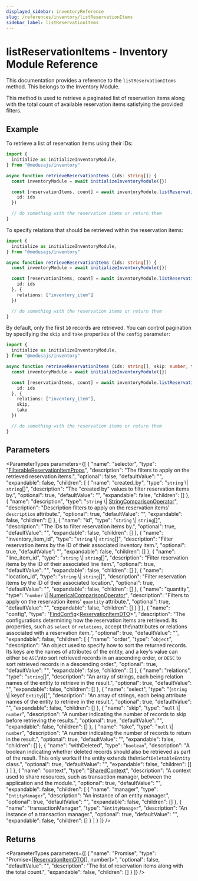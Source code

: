 ```yaml
---
displayed_sidebar: inventoryReference
slug: /references/inventory/listReservationItems
sidebar_label: listReservationItems
---
```



# listReservationItems - Inventory Module Reference

This documentation provides a reference to the `listReservationItems` method. This belongs to the Inventory Module.

This method is used to retrieve a paginated list of reservation items along with the total count of available reservation items satisfying the provided filters.

## Example

To retrieve a list of reservation items using their IDs:

```ts
import { 
  initialize as initializeInventoryModule,
} from "@medusajs/inventory"

async function retrieveReservationItems (ids: string[]) {
  const inventoryModule = await initializeInventoryModule({})

  const [reservationItems, count] = await inventoryModule.listReservationItems({
    id: ids
  })

  // do something with the reservation items or return them
}
```

To specify relations that should be retrieved within the reservation items:

```ts
import { 
  initialize as initializeInventoryModule,
} from "@medusajs/inventory"

async function retrieveReservationItems (ids: string[]) {
  const inventoryModule = await initializeInventoryModule({})

  const [reservationItems, count] = await inventoryModule.listReservationItems({
    id: ids
  }, {
    relations: ["inventory_item"]
  })

  // do something with the reservation items or return them
}
```

By default, only the first `10` records are retrieved. You can control pagination by specifying the `skip` and `take` properties of the `config` parameter:

```ts
import { 
  initialize as initializeInventoryModule,
} from "@medusajs/inventory"

async function retrieveReservationItems (ids: string[], skip: number, take: number) {
  const inventoryModule = await initializeInventoryModule({})

  const [reservationItems, count] = await inventoryModule.listReservationItems({
    id: ids
  }, {
    relations: ["inventory_item"],
    skip,
    take
  })

  // do something with the reservation items or return them
}
```

## Parameters

<ParameterTypes parameters={[
  {
    "name": "selector",
    "type": "[FilterableReservationItemProps](../../inventory/interfaces/inventory.FilterableReservationItemProps.mdx)",
    "description": "The filters to apply on the retrieved reservation items.",
    "optional": false,
    "defaultValue": "",
    "expandable": false,
    "children": [
      {
        "name": "created_by",
        "type": "`string` \\| `string`[]",
        "description": "The \"created by\" values to filter reservation items by.",
        "optional": true,
        "defaultValue": "",
        "expandable": false,
        "children": []
      },
      {
        "name": "description",
        "type": "`string` \\| [StringComparisonOperator](../../inventory/interfaces/inventory.StringComparisonOperator.mdx)",
        "description": "Description filters to apply on the reservation items' `description` attribute.",
        "optional": true,
        "defaultValue": "",
        "expandable": false,
        "children": []
      },
      {
        "name": "id",
        "type": "`string` \\| `string`[]",
        "description": "The IDs to filter reservation items by.",
        "optional": true,
        "defaultValue": "",
        "expandable": false,
        "children": []
      },
      {
        "name": "inventory_item_id",
        "type": "`string` \\| `string`[]",
        "description": "Filter reservation items by the ID of their associated inventory item.",
        "optional": true,
        "defaultValue": "",
        "expandable": false,
        "children": []
      },
      {
        "name": "line_item_id",
        "type": "`string` \\| `string`[]",
        "description": "Filter reservation items by the ID of their associated line item.",
        "optional": true,
        "defaultValue": "",
        "expandable": false,
        "children": []
      },
      {
        "name": "location_id",
        "type": "`string` \\| `string`[]",
        "description": "Filter reservation items by the ID of their associated location.",
        "optional": true,
        "defaultValue": "",
        "expandable": false,
        "children": []
      },
      {
        "name": "quantity",
        "type": "`number` \\| [NumericalComparisonOperator](../../inventory/interfaces/inventory.NumericalComparisonOperator.mdx)",
        "description": "Filters to apply on the reservation items' `quantity` attribute.",
        "optional": true,
        "defaultValue": "",
        "expandable": false,
        "children": []
      }
    ]
  },
  {
    "name": "config",
    "type": "[FindConfig](../../inventory/interfaces/inventory.FindConfig.mdx)&#60;[ReservationItemDTO](../../inventory/types/inventory.ReservationItemDTO.mdx)&#62;",
    "description": "The configurations determining how the reservation items are retrieved. Its properties, such as `select` or `relations`, accept the\nattributes or relations associated with a reservation item.",
    "optional": true,
    "defaultValue": "",
    "expandable": false,
    "children": [
      {
        "name": "order",
        "type": "`object`",
        "description": "An object used to specify how to sort the returned records. Its keys are the names of attributes of the entity, and a key's value can either be `ASC`\nto sort retrieved records in an ascending order, or `DESC` to sort retrieved records in a descending order.",
        "optional": true,
        "defaultValue": "",
        "expandable": false,
        "children": []
      },
      {
        "name": "relations",
        "type": "`string`[]",
        "description": "An array of strings, each being relation names of the entity to retrieve in the result.",
        "optional": true,
        "defaultValue": "",
        "expandable": false,
        "children": []
      },
      {
        "name": "select",
        "type": "(`string` \\| keyof `Entity`)[]",
        "description": "An array of strings, each being attribute names of the entity to retrieve in the result.",
        "optional": true,
        "defaultValue": "",
        "expandable": false,
        "children": []
      },
      {
        "name": "skip",
        "type": "`null` \\| `number`",
        "description": "A number indicating the number of records to skip before retrieving the results.",
        "optional": true,
        "defaultValue": "",
        "expandable": false,
        "children": []
      },
      {
        "name": "take",
        "type": "`null` \\| `number`",
        "description": "A number indicating the number of records to return in the result.",
        "optional": true,
        "defaultValue": "",
        "expandable": false,
        "children": []
      },
      {
        "name": "withDeleted",
        "type": "`boolean`",
        "description": "A boolean indicating whether deleted records should also be retrieved as part of the result. This only works if the entity extends the\n`SoftDeletableEntity` class.",
        "optional": true,
        "defaultValue": "",
        "expandable": false,
        "children": []
      }
    ]
  },
  {
    "name": "context",
    "type": "[SharedContext](../../inventory/interfaces/inventory.SharedContext.mdx)",
    "description": "A context used to share resources, such as transaction manager, between the application and the module.",
    "optional": true,
    "defaultValue": "",
    "expandable": false,
    "children": [
      {
        "name": "manager",
        "type": "`EntityManager`",
        "description": "An instance of an entity manager.",
        "optional": true,
        "defaultValue": "",
        "expandable": false,
        "children": []
      },
      {
        "name": "transactionManager",
        "type": "`EntityManager`",
        "description": "An instance of a transaction manager.",
        "optional": true,
        "defaultValue": "",
        "expandable": false,
        "children": []
      }
    ]
  }
]} />

## Returns

<ParameterTypes parameters={[
  {
    "name": "Promise",
    "type": "Promise&#60;[[ReservationItemDTO](../../inventory/types/inventory.ReservationItemDTO.mdx)[], number]&#62;",
    "optional": false,
    "defaultValue": "",
    "description": "The list of reservation items along with the total count.",
    "expandable": false,
    "children": []
  }
]} />
